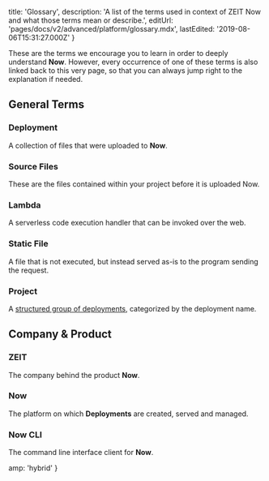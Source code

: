 
  title: 'Glossary',
  description:
    'A list of the terms used in context of ZEIT Now and what those terms mean or describe.',
  editUrl: 'pages/docs/v2/advanced/platform/glossary.mdx',
  lastEdited: '2019-08-06T15:31:27.000Z'
}

These are the terms we encourage you to learn in order to deeply understand **Now**. However, every occurrence of one of these terms is also linked back to this very page, so that you can always jump right to the explanation if needed.

## General Terms

### Deployment

A collection of files that were uploaded to **Now**.

### Source Files

These are the files contained within your project before it is uploaded Now.

### Lambda

A serverless code execution handler that can be invoked over the web.

### Static File

A file that is not executed, but instead served as-is to the program sending the request.

### Project

A [structured group of deployments](/docs/v2/platform/projects), categorized by the deployment name.

## Company & Product

### ZEIT

The company behind the product **Now**.

### Now

The platform on which **Deployments** are created, served and managed.

### Now CLI

The command line interface client for **Now**.


  amp: 'hybrid'
}
